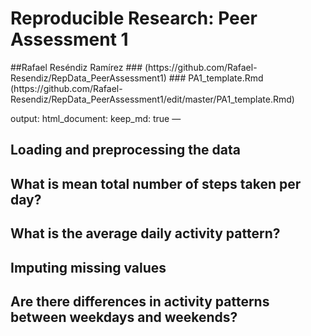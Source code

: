 
# Reproducible Research: Peer Assessment 1
##Rafael Reséndiz Ramírez
### (https://github.com/Rafael-Resendiz/RepData_PeerAssessment1)
### PA1_template.Rmd (https://github.com/Rafael-Resendiz/RepData_PeerAssessment1/edit/master/PA1_template.Rmd)

output: 
  html_document:
    keep_md: true
---



## Loading and preprocessing the data



## What is mean total number of steps taken per day?



## What is the average daily activity pattern?



## Imputing missing values



## Are there differences in activity patterns between weekdays and weekends?
